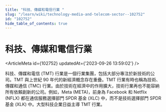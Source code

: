 ```yaml
---
title: "科技、傳媒和電信行業 "
slug: "/learn/wiki/technology-media-and-telecom-sector--102752"
id: "102752"
hide_table_of_contents: true
---
```



# 科技、傳媒和電信行業 

<ArticleMeta id={102752} updatedAt={'2023-09-26 13:59:02'} />
<div className='border-solid border-b border-t-0 my-4 border-[var(--ifm-color-gray-300)]' />

科技、傳媒和電信 (TMT) 行業是一個行業集團，包括大部分專注於新技術的公司。TMT 與上世紀 90 年代的新經濟概念存在重疊。TMT 行業有時也稱為技術、傳媒和通信 (TMC) 行業。由於技術在經濟中的作用擴大，技術行業再也不能容納所有依賴創新的公司。例如，Meta (META)，前身為 Facebook 和 Netflix (NFLX) 都在通信服務選擇部門 SPDR 基金 (XLC) 中，而不是技術選擇部門 SPDR 基金 (XLK) 中。大型科技企業日益主導 TMT 行業。
